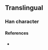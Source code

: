 {{character info/new}}
==Translingual==

===Han character===
{{Han char|rn=32|rad=土|as=08|sn=11|four=47191|canj=GBCD|ids=⿰土罙}}

====References====
* {{Han ref|kx=0232.181|hdz=10458.101|uh=5814|ud=22548|bh=D4AE|bd=54446}}